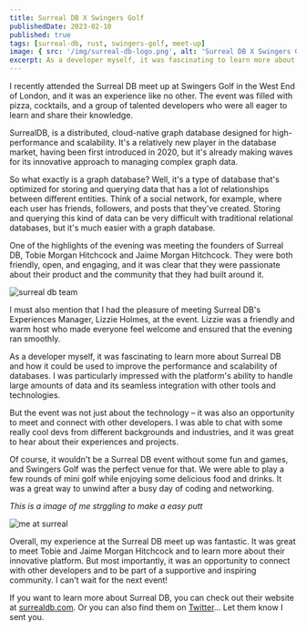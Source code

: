 ```yaml
---
title: Surreal DB X Swingers Golf
publishedDate: 2023-02-10
published: true
tags: [surreal-db, rust, swingers-golf, meet-up]
image: { src: '/img/surreal-db-logo.png', alt: 'Surreal DB X Swingers Golf' }
excerpt: As a developer myself, it was fascinating to learn more about Surreal DB and how it could be used to improve the performance and scalability of databases. I was particularly impressed with the platform's ability to handle large amounts of data and its seamless integration with other tools and technologies.
---
```



I recently attended the Surreal DB meet up at Swingers Golf in the West End of London, and it was an experience like no other. The event was filled with pizza, cocktails, and a group of talented developers who were all eager to learn and share their knowledge.

SurrealDB, is a distributed, cloud-native graph database designed for high-performance and scalability. It's a relatively new player in the database market, having been first introduced in 2020, but it's already making waves for its innovative approach to managing complex graph data.

So what exactly is a graph database? Well, it's a type of database that's optimized for storing and querying data that has a lot of relationships between different entities. Think of a social network, for example, where each user has friends, followers, and posts that they've created. Storing and querying this kind of data can be very difficult with traditional relational databases, but it's much easier with a graph database.

One of the highlights of the evening was meeting the founders of Surreal DB, Tobie Morgan Hitchcock and Jaime Morgan Hitchcock. They were both friendly, open, and engaging, and it was clear that they were passionate about their product and the community that they had built around it.

<Image alt="surreal db team" src="/img/surreal-db-team.jpg" aspect="3:2" />

I must also mention that I had the pleasure of meeting Surreal DB's Experiences Manager, Lizzie Holmes, at the event. Lizzie was a friendly and warm host who made everyone feel welcome and ensured that the evening ran smoothly.

As a developer myself, it was fascinating to learn more about Surreal DB and how it could be used to improve the performance and scalability of databases. I was particularly impressed with the platform's ability to handle large amounts of data and its seamless integration with other tools and technologies.

But the event was not just about the technology – it was also an opportunity to meet and connect with other developers. I was able to chat with some really cool devs from different backgrounds and industries, and it was great to hear about their experiences and projects.

Of course, it wouldn't be a Surreal DB event without some fun and games, and Swingers Golf was the perfect venue for that. We were able to play a few rounds of mini golf while enjoying some delicious food and drinks. It was a great way to unwind after a busy day of coding and networking.

_This is a image of me strggling to make a easy putt_

<Image alt="me at surreal" src="/img/surreal-db-me.jpg" aspect="3:2" />

Overall, my experience at the Surreal DB meet up was fantastic. It was great to meet Tobie and Jaime Morgan Hitchcock and to learn more about their innovative platform. But most importantly, it was an opportunity to connect with other developers and to be part of a supportive and inspiring community. I can't wait for the next event!

If you want to learn more about Surreal DB, you can check out their website at [surrealdb.com](https://surrealdb.com/). Or you can also find them on [Twitter](https://twitter.com/surrealdb)... Let them know I sent you.
